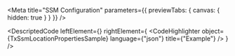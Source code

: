 
<Meta title="SSM Configuration" parameters={{ previewTabs: { canvas: { hidden: true } } }} />

<DescriptedCode
  leftElement={<TxSsmLocationPropertiesDesc />}
  rightElement={
    <CodeHighlighter
      object={TxSsmLocationPropertiesSample}
      language={"json"}
      title={"Example"}
    />
  }
/>
